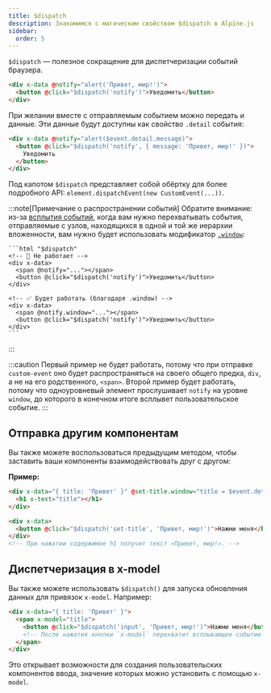 ```yaml
---
title: $dispatch
description: Знакомимся с магическим свойством $dispatch в Alpine.js
sidebar:
  order: 5
---
```


`$dispatch` — полезное сокращение для диспетчеризации событий браузера.

```html live "$dispatch"
<div x-data @notify="alert('Привет, мир!')">
  <button @click="$dispatch('notify')">Уведомить</button>
</div>
```

При желании вместе с отправляемым событием можно передать и данные. Эти данные будут доступны как свойство `.detail` события:

```html live "$dispatch"
<div x-data @notify="alert($event.detail.message)">
  <button @click="$dispatch('notify', { message: 'Привет, мир!' })">
    Уведомить
  </button>
</div>
```

Под капотом `$dispatch` представляет собой обёртку для более подробного API: `element.dispatchEvent(new CustomEvent(...))`.

:::note[Примечание о распространении событий]
    Обратите внимание: из-за [всплытия событий](https://learn.javascript.ru/bubbling-and-capturing), когда вам нужно перехватывать события, отправляемые с узлов, находящихся в одной и той же иерархии вложенности, вам нужно будет использовать модификатор [`.window`](/directives/on#window):

    ```html "$dispatch"
    <!-- 🚫 Не работает -->
    <div x-data>
      <span @notify="..."></span>
      <button @click="$dispatch('notify')">Уведомить</button>
    </div>

    <!-- ✅ Будет работать (благодаря .window) -->
    <div x-data>
      <span @notify.window="..."></span>
      <button @click="$dispatch('notify')">Уведомить</button>
    </div>
    ```
:::

:::caution
    Первый пример не будет работать, потому что при отправке `custom-event` оно будет распространяться на своего общего предка, `div`, а не на его родственного, `<span>`. Второй пример будет работать, потому что одноуровневый элемент прослушивает `notify` на уровне `window`, до которого в конечном итоге всплывет пользовательское событие.
:::

## Отправка другим компонентам

Вы также можете воспользоваться предыдущим методом, чтобы заставить ваши компоненты взаимодействовать друг с другом:

**Пример:**

```html "$dispatch"
<div x-data="{ title: 'Привет' }" @set-title.window="title = $event.detail">
  <h1 x-text="title"></h1>
</div>

<div x-data>
  <button @click="$dispatch('set-title', 'Привет, мир!')">Нажми меня</button>
</div>
<!-- При нажатии содержимое h1 получит текст «Привет, мир!». -->
```

## Диспетчеризация в x-model

Вы также можете использовать `$dispatch()` для запуска обновления данных для привязок `x-model`. Например:

```html "$dispatch" wrap
<div x-data="{ title: 'Привет' }">
  <span x-model="title">
    <button @click="$dispatch('input', 'Привет, мир!')">Нажми меня</button>
    <!-- После нажатия кнопки `x-model` перехватит всплывающее событие ввода и обновит заголовок. -->
  </span>
</div>
```

Это открывает возможности для создания пользовательских компонентов ввода, значение которых можно установить с помощью `x-model`.

